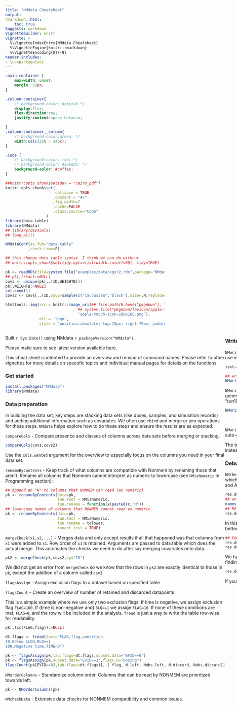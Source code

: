 ```yaml
---
title: "NMdata Cheatsheet"
output:
rmarkdown::html:
    toc: true
Suggests: markdown
VignetteBuilder: knitr
vignette: >
  %\VignetteIndexEntry{NMdata Cheatsheet}
  %\VignetteEngine{knitr::rmarkdown}
  %\VignetteEncoding{UTF-8}
header-includes:
- \usepackage{ae}
---
```


```css
.main-container {
	max-width: unset;
	margin: 50px;
}

.column-container{
	/* background-color: hotpink */
	display:flex;
	flex-direction:row;
	justify-content:space-between;

}
.column-container__column{
	/* background-color:green; */
	width:calc(25% - 24px);
}

.Code {
	/* background-color: red; */
	/* background-color: #a3edd5; */
	background-color: #c4ffec;
}

```

```r
##knitr::opts_chunk$set(dev = "cairo_pdf")
knitr::opts_chunk$set(
                      collapse = TRUE
                     ,comment = "#>"
                     ,fig.width=7
                     ,cache=FALSE
                     ,class.source="Code"
                  )
library(data.table)
library(NMdata)
## library(devtools)
## load_all()

NMdataConf(as.fun="data.table"
          ,check.time=F)

## this change data.table syntax. I think we can do without.
## knitr::opts_chunk$set(tidy.opts=list(width.cutoff=60), tidy=TRUE)

pk <- readRDS(file=system.file("examples/data/xgxr2.rds",package="NMdata"))
## pk[,trtact:=NULL]
covs <- unique(pk[,.(ID,WEIGHTB)])
pk[,WEIGHTB:=NULL]
set.seed(1)
covs2 <- covs[,.(ID,cov2=sample(c("caucasian","black"),size=.N,replace=T))]

```

<!-- The NMdata logo -->
```r
htmltools::img(src = knitr::image_uri(## file.path(R.home("pkgdown"), "favicon", "apple-touch-icon-152x152.png")),
                                ## system.file("pkgdown/favicon/apple-touch-icon-152x152.png",package="NMdata")),
                                "apple-touch-icon-180x180.png"),
               alt = 'logo', 
               style = 'position:absolute; top:15px; right:70px; padding:0px; width:150px')
```


:::: {style="display: flex;" class="column-container"}
::: {class="column-container__column"}

Built `r Sys.Date()` using NMdata `r packageVersion("NMdata")`.

Please make sure to see latest version available
[here](https://philipdelff.github.io/NMdata/). 

This cheat sheet is
intented to provide an overview and remind of command names. Please
refer to other vignettes for more details on specefic topics and
individual manual pages for details on the functions.

### Get started
```r
install.packages("NMdata")
library(NMdata)
```


### Data preparation
In building the data set, key steps are stacking data sets (like doses, samples, and simulation records) and adding additional information such as covariates. We often use `rbind` and merge or join operations for these steps. `NMdata` helps explore how to do these steps and ensure the results are as expected.

<!-- `dims` - compare dimensions of multiple data sets -->
<!-- ```{r} -->
<!-- ## In these examples we use a PK dataset and a set of covariates -->
<!-- dims(pk,covs) -->
<!-- ``` -->

`compareCols` - Compare presence and classes of columns across data sets before merging or stacking. 
```r
compareCols(covs,covs2)
```
Use the `cols.wanted` argument for the overview to especially focus on the columns you need in your final data set. 


`renameByContents` - Keep track of what columns are compatible with Nonmem by renaming those that aren't. Rename all columns that Nonmem cannot interpret as numeric to lowercase (see `NMisNumeric` in Programming section):
```r
## Append an "N" to columns that NONMEM can read (as numeric)
pk <- renameByContents(data=pk,
                       fun.test = NMisNumeric,
                       fun.rename = function(x)paste0(x,"N"))
## lowercase names of columns that NONMEM cannot read as numeric
pk <- renameByContents(data=pk,
                       fun.test = NMisNumeric,
                       fun.rename = tolower,
                       invert.test = TRUE)
```

`mergeCheck(x1,x2,...)` - Merges data and only accept results if all that happened was that columns from `x1` were added to `x1`. Row order of `x1` is retained. Arguments are passed to data.table which does the actual merge. This automates the checks we need to do after say merging covariates onto data.

```r
pk2 <- mergeCheck(pk,covs2,by="ID")
```
We did not get an error from `mergeCheck` so we know that the rows in `pk2` are exactly identical to those in `pk`, except the addition of a column called `cov2`.

`flagsAssign` - Assign exclusion flags to a dataset based on specified table

`flagsCount` - Create an overview of number of retained and discarded datapoints

This is a simple example where we use only two exclusion flags. If time is negative, we assign exclusion flag `FLAG=100`. If (time is non-negative and) `BLQ==1` we assign `FLAG=10`. If none of these conditions are met, `FLAG=0`, and the row will be included in the analysis. `fread` is just a way to write the table row-wise for readability.

```r
pk[,(cc(FLAG,flag)):=NULL]
```

```r
dt.flags <- fread(text="FLAG,flag,condition
10,Below LLOQ,BLQ==1
100,Negative time,TIME<0")

pk <- flagsAssign(pk,tab.flags=dt.flags,subset.data="EVID==0")
pk <- flagsAssign(pk,subset.data="EVID==1",flagc.0="Dosing")
flagsCount(pk[EVID==0],tab.flags=dt.flags)[,.( flag, N.left, Nobs.left, N.discard, Nobs.discard)]
```

`NMorderColumns` - Standardize column order. Columns that can be read
by NONMEM are prioritized towards left.
```r
pk <- NMorderColumns(pk)
```

`NMcheckData` - Extensive data checks for NONMEM compatibility and common issues.


:::

::: {class="column-container__column"}

### Write data and update NONMEM control streams accordingly
`NMwriteData` - Write data ensuring compatibility with NONMEM. By defaults saves both a csv (for NONMEM) and an rds (for R, retaining factor levels etc). Text for optional use in `$INPUT` and `$DATA` NONMEM sections is returned. `script` and `args.stamp` are optional arguments, see "Traceability" section for their purpose.

```r
text.nm <- NMwriteData(pk,file="derived/pkdata.csv",script="NMdata-cheat.Rmd",args.stamp=list(Description="PK data for the NMdata Cheatsheet"))
```

```r
## writing version 2 rds so we don't need to depend on R 3.5
NMwriteData(pk,file="derived/pkdata.csv",script="NMdata-cheat.Rmd",args.stamp=list(Description="PK data for the NMdata Cheatsheet"),args.rds=list(version=2))
```

`NMwriteSection` - Replace sections of a nonmem control stream. `NMwriteSection` can use the text generated by `NMwriteData` to update NONMEM runs to match the newly generated input data. Update INPUT section (and not DATA) for all control streams in directory "nonmem" which file names start with "run1" and end in ".mod" (say "run101.mod" to "run199.mod"):
```r
NMwriteSection(dir="nonmem",
               file.pattern="run1.*\\.mod",
               list.sections=text.nm["INPUT"])
```
`NMwriteSection` has the argument `data.file` to further limit the scope of files to update based on what data file the control streams use. It only makes sense to use the auto-generated text for control streams that use this data set.

The text for NONMEM can be generated without saving data using `NMgenText`. You can tailor the generation of the text to copy `(DV=CONC)`, drop `(COL=DROP)`, rename (`DV` instead of `CONC`) and more.

### Debugging input data (and control stream)
`NMcheckData` was mentioned under "Data preparation" because it can check a data set before it's written to file. However, it can also be on a path to a control stream, in which case it checks column names in INPUT section against data and then runs a full check of the data set as read by NONMEM (according to column names in $INPUT and ACCEPT/IGNORE statements in $DATA). We suppress the default print to terminal (`quiet=T`) and provide selected parts of the results here.

```r
res.debug <- NMcheckData(file="nonmem/run201.mod",quiet=T)
## we will only show some of what is available here
names(res.debug)
## Meta data on input data file:
res.debug$tables
```
In this model we forgot to update the control stream INPUT section after adding a column to data ("off" means that INPUT text can be reorganized to match data file better):
```r
## Comparison of variable naming:
res.debug$input.colnames[c(1:2)]
res.debug$input.colnames[c(9:12)]
```
We have some findings on the data set too. But since `res.debug$input.colnames` tells us we are reading the data incorrectly, we have to address that before interpreting findings on the data. 
```r
res.debug$NMcheckData$summary
```
If you are preparing a data set, run `NMcheckData` directly on the data (using the `data` argument) insted of on a control stream.

:::
::: {class="column-container__column"}

### Retrieve Nonmem results
`NMscanData` - Automatically find Nonmem input and output tables and organize data. By default, available column names are taken from the NONMEM control stream. Additional column names (columns not read by NONMEM) are taken from input data file.
```r
##NMscanData <- function(x)NMdata::NMscanData(file.path(system.file(paste0("examples/nonmem/",x), package="NMdata")))
## res1 <- NMscanData(system.file("examples/nonmem/xgxr001.lst", package="NMdata"))
```
```r
res1 <- NMscanData("nonmem/run101.lst")
class(res1)
```
```r
## rm(NMscanData)
```

The following plot serves to illustrate that the obtained data set combines output tables (`PRED` is from a $TABLE statement) with input data (exclusion flags are represented as character variables). Moreover, the "below LLOQ" samples are included in the result even though they were not in the analysis (excluded using `IGNORE` in control stream, recovered in `NMscanData` using `recover.rows=TRUE`)
```r
library(ggplot2)
## tell NMdata functions to return data.tables
NMdataConf(as.fun="data.table")
res1.dt <- NMscanData("nonmem/run101.lst",recover.rows=TRUE)
ggplot(res1.dt[ID==135&EVID==0],aes(TIME))+
    geom_point(aes(y=DV,colour=flag))+
    geom_line(aes(y=PRED))+
    labs(y="Concentration (unit)",subtitle=unique(res1.dt$model))
```

Read the messages from `NMwriteData` and `NMscanData` carefully and notice that an rds file was written and read. This bypasses the loss of information caused by writing and reading csv, and so we have kept factor levels from the input data we generated:

```r
levels(res1.dt$trtact)
```


#### Additional functions to read (NONMEM) data files
`NMscanTables` - Find and read all output data tables based on a NONMEM control stream file. A list of tables is returned.

`NMreadTab` - Read an output table file from NONMEM based on path to output data file

`NMscanInput` - Read input data based on NONMEM control stream and optionally translate column names according to the `$INPUT` NONMEM section

`NMreadCsv` - Read input data formatted for nonmem



:::

::: {class="column-container__column"}

### Configuration

Use the many options in `NMdataConf` to tailor NMdata behaviour to your setup and preferences. Make NMdata functions return data.tables or tibbles:
```r
NMdataConf(as.fun=tibble::as_tibble)
NMdataConf(as.fun="data.table")
```

By default, NMdata functions will look for a unique row identifier in columns called `ROW`. If you call this column `REC`, do
```r
NMdataConf(col.row="REC")
```

By default, NMdata is configured to read files from PSN in which case the input control stream is needed to find the input data. Do this if you don't use PSN:
```r
NMdataConf(file.mod=identity)
```

Loosely speaking, `NMdataConf` changes default values of NMdata
function arguments. Many options can be configured this way so you
don't have to remember to type in those arguments every time you call
an NMdata funtion.


### Traceability 
`NMinfo` - Get metadata from an NMdata object. This will show where and when input data was created, when model was run, results of concistency checks, what tables were read, how they were combined and a complete list of data columns and their origin.


A list of the available elements:
```r
names(NMinfo(res1.dt))
```
The information recorded during saving of the input data:
```r
NMinfo(res1.dt,"dataCreate")
```
A full list of columns in all columns in output and input data is included. The source data file and the column number in the result (`COLNUM`) are listed.
```r
NMinfo(res1.dt,"columns")[1:8]
```
We saw earlier that we got "30+2" columns back. We see that the additional two were added by NMscanData (`source`). `DV` was already included from another table so the redundant `DV` column is omitted.
```r
NMinfo(res1.dt,"columns")[30:33]
```

::: 
::::
